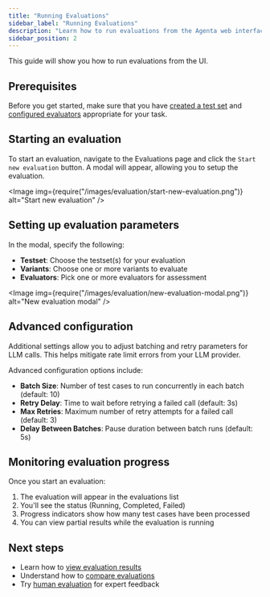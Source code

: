 ```yaml
---
title: "Running Evaluations"
sidebar_label: "Running Evaluations"
description: "Learn how to run evaluations from the Agenta web interface"
sidebar_position: 2
---
```



This guide will show you how to run evaluations from the UI.

## Prerequisites

Before you get started, make sure that you have [created a test set](/evaluation/managing-test-sets/upload-csv) and [configured evaluators](/evaluation/configure-evaluators/overview) appropriate for your task.

## Starting an evaluation

To start an evaluation, navigate to the Evaluations page and click the `Start new evaluation` button. A modal will appear, allowing you to setup the evaluation.

<Image
  img={require("/images/evaluation/start-new-evaluation.png")}
  alt="Start new evaluation"
/>

## Setting up evaluation parameters

In the modal, specify the following:

- **Testset**: Choose the testset(s) for your evaluation
- **Variants**: Choose one or more variants to evaluate
- **Evaluators**: Pick one or more evaluators for assessment

<Image
  img={require("/images/evaluation/new-evaluation-modal.png")}
  alt="New evaluation modal"
/>

## Advanced configuration

Additional settings allow you to adjust batching and retry parameters for LLM calls. This helps mitigate rate limit errors from your LLM provider.

Advanced configuration options include:

- **Batch Size**: Number of test cases to run concurrently in each batch (default: 10)
- **Retry Delay**: Time to wait before retrying a failed call (default: 3s)
- **Max Retries**: Maximum number of retry attempts for a failed call (default: 3)
- **Delay Between Batches**: Pause duration between batch runs (default: 5s)

## Monitoring evaluation progress

Once you start an evaluation:

1. The evaluation will appear in the evaluations list
2. You'll see the status (Running, Completed, Failed)
3. Progress indicators show how many test cases have been processed
4. You can view partial results while the evaluation is running

## Next steps

- Learn how to [view evaluation results](/evaluation/evaluation-from-ui/viewing-results)
- Understand how to [compare evaluations](/evaluation/evaluation-from-ui/comparing-runs)
- Try [human evaluation](/evaluation/human-evaluation/quick-start) for expert feedback

